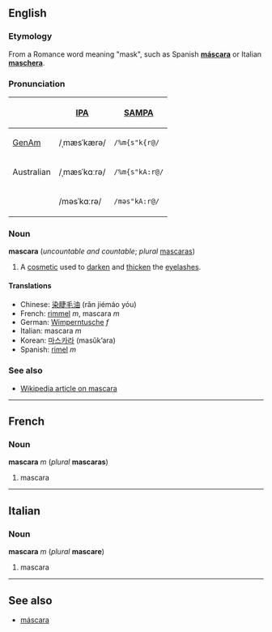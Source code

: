 ==English==
===Etymology===
From a Romance word meaning "mask", such as Spanish '''[[máscara]]''' or Italian '''[[maschera]]'''.

===Pronunciation===
{| border=1 cellpadding=5
! !! [[w:IPA|IPA]] !! [[w:SAMPA|SAMPA]]
|-
! [[GenAm]]
| /ˌmæsˈkærə/ || <tt>/%m{s"k{r@/</tt>
|-
! Australian
| /ˌmæsˈkɑːrə/ || <tt>/%m{s"kA:r@/</tt>
|-
|
| /məsˈkɑːrə/ || <tt>/məs"kA:r@/</tt>
|}

===Noun===
'''mascara''' (''uncountable and countable''; ''plural'' [[mascaras]])

# A [[cosmetic]] used to [[darken]] and [[thicken]] the [[eyelash]]es.

====Translations====
*Chinese: [[染睫毛油]] (r‏ǎn jiémáo yóu)
*French: [[rimmel]] ''m'', mascara ''m''
*German: [[Wimperntusche]] ''f''
*Italian: mascara ''m''
*Korean: [[마스카라]] (masŭkʼara)
*Spanish: [[rimel]] ''m''

===See also===
*[[w:Mascara|Wikipedia article on mascara]]

----
==French==
===Noun===
'''mascara''' ''m'' (''plural'' '''mascaras''')

#mascara

----
==Italian==
===Noun===
'''mascara''' ''m'' (''plural'' '''mascare''')

#mascara

----
==See also==
*[[máscara]]